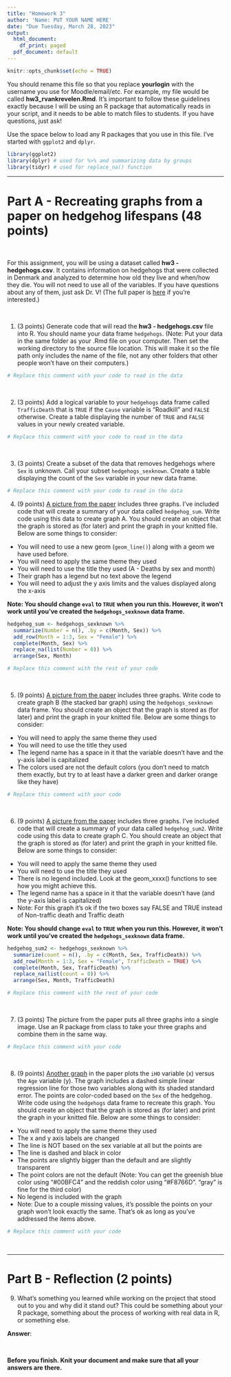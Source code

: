 ```yaml
---
title: "Homework 3"
author: 'Name: PUT YOUR NAME HERE'
date: "Due Tuesday, March 28, 2023"
output:
  html_document:
    df_print: paged
  pdf_document: default
---
```


```r
knitr::opts_chunk$set(echo = TRUE)
```

You should rename this file so that you replace **yourlogin** with the username you use for Moodle/email/etc. For example, my file would be called **hw3_rvankrevelen.Rmd**. It's important to follow these guidelines exactly because I will be using an R package that automatically reads in your script, and it needs to be able to match files to students. If you have questions, just ask!

Use the space below to load any R packages that you use in this file. I've started with `ggplot2` and `dplyr`.

```r
library(ggplot2)
library(dplyr) # used for %>% and summarizing data by groups
library(tidyr) # used for replace_na() function
```

---

# Part A - Recreating graphs from a paper on hedgehog lifespans (48 points)

<br>

For this assignment, you will be using a dataset called **hw3 - hedgehogs.csv**. It contains information on hedgehogs that were collected in Denmark and analyzed to determine how old they live and when/how they die. You will not need to use all of the variables. If you have questions about any of them, just ask Dr. V! (The full paper is [here](https://www.mdpi.com/2076-2615/13/4/626#) if you're interested.)

<br>

1. (3 points) Generate code that will read the **hw3 - hedgehogs.csv** file into R. You should name your data frame `hedgehogs`. (Note: Put your data in the same folder as your .Rmd file on your computer. Then set the working directory to the source file location. This will make it so the file path only includes the name of the file, not any other folders that other people won't have on their computers.) 

```r
# Replace this comment with your code to read in the data

```

<br>


2. (3 points) Add a logical variable to your `hedgehogs` data frame called `TrafficDeath` that is `TRUE` if the `Cause` variable is "Roadkill" and `FALSE` otherwise. Create a table displaying the number of `TRUE` and `FALSE` values in your newly created variable.

```r
# Replace this comment with your code to read in the data

```

<br>


3. (3 points) Create a subset of the data that removes hedgehogs where `Sex` is unknown. Call your subset `hedgehogs_sexknown`. Create a table displaying the count of the `Sex` variable in your new data frame.

```r
# Replace this comment with your code to read in the data

```


4. (9 points) [A picture from the paper](https://pub.mdpi-res.com/animals/animals-13-00626/article_deploy/html/images/animals-13-00626-g003.png?1676269713) includes three graphs. I've included code that will create a summary of your data called `hedgehog_sum`. Write code using this data to create graph A. You should create an object that the graph is stored as (for later) and print the graph in your knitted file. Below are some things to consider:

- You will need to use a new geom (`geom_line()`) along with a geom we have used before.
- You will need to apply the same theme they used
- You will need to use the title they used (A - Deaths by sex and month)
- Their graph has a legend but no text above the legend
- You will need to adjust the y axis limits and the values displayed along the x-axis

**Note: You should change `eval` to `TRUE` when you run this. However, it won't work until you've created the `hedgehogs_sexknown` data frame.**

```r
hedgehog_sum <- hedgehogs_sexknown %>%
  summarize(Number = n(), .by = c(Month, Sex)) %>%
  add_row(Month = 1:3, Sex = "Female") %>%
  complete(Month, Sex) %>% 
  replace_na(list(Number = 0)) %>%
  arrange(Sex, Month)

# Replace this comment with the rest of your code


```

<br>


5. (9 points) [A picture from the paper](https://pub.mdpi-res.com/animals/animals-13-00626/article_deploy/html/images/animals-13-00626-g003.png?1676269713) includes three graphs. Write code to create graph B (the stacked bar graph) using the `hedgehogs_sexknown` data frame. You should create an object that the graph is stored as (for later) and print the graph in your knitted file. Below are some things to consider:

- You will need to apply the same theme they used
- You will need to use the title they used
- The legend name has a space in it that the variable doesn't have and the y-axis label is capitalized
- The colors used are not the default colors (you don't need to match them exactly, but try to at least have a darker green and darker orange like they have)

```r
# Replace this comment with your code

```

<br>


6. (9 points) [A picture from the paper](https://pub.mdpi-res.com/animals/animals-13-00626/article_deploy/html/images/animals-13-00626-g003.png?1676269713) includes three graphs. I've included code that will create a summary of your data called `hedgehog_sum2`. Write code using this data to create graph C. You should create an object that the graph is stored as (for later) and print the graph in your knitted file. Below are some things to consider:

- You will need to apply the same theme they used
- You will need to use the title they used
- There is no legend included. Look at the geom_xxxx() functions to see how you might achieve this.
- The legend name has a space in it that the variable doesn't have (and the y-axis label is capitalized)
- Note: For this graph it's ok if the two boxes say FALSE and TRUE instead of Non-traffic death and Traffic death

**Note: You should change `eval` to `TRUE` when you run this. However, it won't work until you've created the `hedgehogs_sexknown` data frame.**

```r
hedgehog_sum2 <- hedgehogs_sexknown %>%
  summarize(count = n(), .by = c(Month, Sex, TrafficDeath)) %>%
  add_row(Month = 1:3, Sex = "Female", TrafficDeath = TRUE) %>%
  complete(Month, Sex, TrafficDeath) %>% 
  replace_na(list(count = 0)) %>%
  arrange(Sex, Month, TrafficDeath)

# Replace this comment with the rest of your code


```

<br>


7. (3 points) The picture from the paper puts all three graphs into a single image. Use an R package from class to take your three graphs and combine them in the same way.

```r
# Replace this comment with your code

```

<br>


8. (9 points) [Another graph](https://pub.mdpi-res.com/animals/animals-13-00626/article_deploy/html/images/animals-13-00626-g005.png?1676269721) in the paper plots the `iHO` variable (x) versus the `Age` variable (y). The graph includes a dashed simple linear regression line for those two variables along with its shaded standard error. The points are color-coded based on the `Sex` of the hedgehog. Write code using the `hedgehogs` data frame to recreate this graph. You should create an object that the graph is stored as (for later) and print the graph in your knitted file. Below are some things to consider:

- You will need to apply the same theme they used
- The x and y axis labels are changed
- The line is NOT based on the sex variable at all but the points are
- The line is dashed and black in color
- The points are slightly bigger than the default and are slightly transparent
- The point colors are not the default (Note: You can get the greenish blue color using "#00BFC4" and the reddish color using "#F8766D". "gray" is fine for the third color)
- No legend is included with the graph
- Note: Due to a couple missing values, it's possible the points on your graph won't look exactly the same. That's ok as long as you've addressed the items above.

```r
# Replace this comment with your code

```

<br>



---

# Part B - Reflection (2 points)

9. What's something you learned while working on the project that stood out to you and why did it stand out? This could be something about your R package, something about the process of working with real data in R, or something else.

**Answer**:

<br>


**Before you finish. Knit your document and make sure that all your answers are there.**